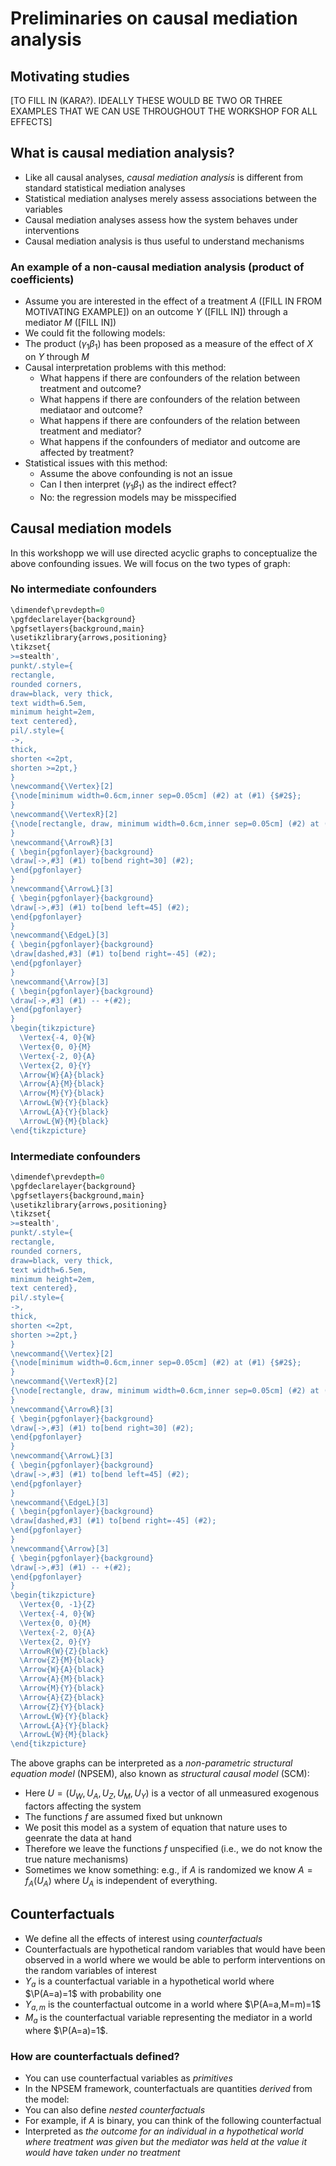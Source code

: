 # Preliminaries on causal mediation analysis {#mediation}

## Motivating studies

[TO FILL IN (KARA?). IDEALLY THESE WOULD BE TWO OR THREE EXAMPLES THAT WE CAN
USE THROUGHOUT THE WORKSHOP FOR ALL EFFECTS]

## What is causal mediation analysis?

- Like all causal analyses, _causal mediation analysis_ is different from
  standard statistical mediation analyses
- Statistical mediation analyses merely assess associations between the variables
- Causal mediation analyses assess how the system behaves under interventions
- Causal mediation analysis is thus useful to understand mechanisms

### An example of a non-causal mediation analysis (product of coefficients)

- Assume you are interested in the effect of a treatment $A$ ([FILL IN FROM
  MOTIVATING EXAMPLE]) on an outcome $Y$ ([FILL IN]) through a mediator $M$
  ([FILL IN])
- We could fit the following models:
    \begin{align}
      \E(Y\mid A=a) & = \alpha_0 + \alpha_1 a\\
      \E(M\mid A=a) & = \gamma_0 + \gamma_1 a\\
      \E(Y\mid M=m, A=a) & = \beta_0 + \beta_1 m + \beta_2 a
    \end{align}
- The product $(\gamma_1\beta_1)$ has been proposed as a measure of the effect
  of $X$ on $Y$ through $M$
- Causal interpretation problems with this method:
  - What happens if there are confounders of the relation between treatment and outcome?
  - What happens if there are confounders of the relation between mediataor and outcome?
  - What happens if there are confounders of the relation between treatment and mediator?
  - What happens if the confounders of mediator and outcome are affected by treatment?
- Statistical issues with this method:
  - Assume the above confounding is not an issue
  - Can I then interpret $(\gamma_1\beta_1)$ as the indirect effect?
  - No: the regression models may be misspecified

## Causal mediation models

In this workshopp we will use directed acyclic graphs to conceptualize the above
confounding issues. We will focus on the two types of graph:

### No intermediate confounders

```r
\dimendef\prevdepth=0
\pgfdeclarelayer{background}
\pgfsetlayers{background,main}
\usetikzlibrary{arrows,positioning}
\tikzset{
>=stealth',
punkt/.style={
rectangle,
rounded corners,
draw=black, very thick,
text width=6.5em,
minimum height=2em,
text centered},
pil/.style={
->,
thick,
shorten <=2pt,
shorten >=2pt,}
}
\newcommand{\Vertex}[2]
{\node[minimum width=0.6cm,inner sep=0.05cm] (#2) at (#1) {$#2$};
}
\newcommand{\VertexR}[2]
{\node[rectangle, draw, minimum width=0.6cm,inner sep=0.05cm] (#2) at (#1) {$#2$};
}
\newcommand{\ArrowR}[3]
{ \begin{pgfonlayer}{background}
\draw[->,#3] (#1) to[bend right=30] (#2);
\end{pgfonlayer}
}
\newcommand{\ArrowL}[3]
{ \begin{pgfonlayer}{background}
\draw[->,#3] (#1) to[bend left=45] (#2);
\end{pgfonlayer}
}
\newcommand{\EdgeL}[3]
{ \begin{pgfonlayer}{background}
\draw[dashed,#3] (#1) to[bend right=-45] (#2);
\end{pgfonlayer}
}
\newcommand{\Arrow}[3]
{ \begin{pgfonlayer}{background}
\draw[->,#3] (#1) -- +(#2);
\end{pgfonlayer}
}
\begin{tikzpicture}
  \Vertex{-4, 0}{W}
  \Vertex{0, 0}{M}
  \Vertex{-2, 0}{A}
  \Vertex{2, 0}{Y}
  \Arrow{W}{A}{black}
  \Arrow{A}{M}{black}
  \Arrow{M}{Y}{black}
  \ArrowL{W}{Y}{black}
  \ArrowL{A}{Y}{black}
  \ArrowL{W}{M}{black}
\end{tikzpicture}
```

### Intermediate confounders

```r
\dimendef\prevdepth=0
\pgfdeclarelayer{background}
\pgfsetlayers{background,main}
\usetikzlibrary{arrows,positioning}
\tikzset{
>=stealth',
punkt/.style={
rectangle,
rounded corners,
draw=black, very thick,
text width=6.5em,
minimum height=2em,
text centered},
pil/.style={
->,
thick,
shorten <=2pt,
shorten >=2pt,}
}
\newcommand{\Vertex}[2]
{\node[minimum width=0.6cm,inner sep=0.05cm] (#2) at (#1) {$#2$};
}
\newcommand{\VertexR}[2]
{\node[rectangle, draw, minimum width=0.6cm,inner sep=0.05cm] (#2) at (#1) {$#2$};
}
\newcommand{\ArrowR}[3]
{ \begin{pgfonlayer}{background}
\draw[->,#3] (#1) to[bend right=30] (#2);
\end{pgfonlayer}
}
\newcommand{\ArrowL}[3]
{ \begin{pgfonlayer}{background}
\draw[->,#3] (#1) to[bend left=45] (#2);
\end{pgfonlayer}
}
\newcommand{\EdgeL}[3]
{ \begin{pgfonlayer}{background}
\draw[dashed,#3] (#1) to[bend right=-45] (#2);
\end{pgfonlayer}
}
\newcommand{\Arrow}[3]
{ \begin{pgfonlayer}{background}
\draw[->,#3] (#1) -- +(#2);
\end{pgfonlayer}
}
\begin{tikzpicture}
  \Vertex{0, -1}{Z}
  \Vertex{-4, 0}{W}
  \Vertex{0, 0}{M}
  \Vertex{-2, 0}{A}
  \Vertex{2, 0}{Y}
  \ArrowR{W}{Z}{black}
  \Arrow{Z}{M}{black}
  \Arrow{W}{A}{black}
  \Arrow{A}{M}{black}
  \Arrow{M}{Y}{black}
  \Arrow{A}{Z}{black}
  \Arrow{Z}{Y}{black}
  \ArrowL{W}{Y}{black}
  \ArrowL{A}{Y}{black}
  \ArrowL{W}{M}{black}
\end{tikzpicture}
```

The above graphs can be interpreted as a _non-parametric structural equation model_
(NPSEM), also known as _structural causal model_ (SCM):

\begin{align}
  W & = f_W(U_W)\\
  A & = f_A(W, U_A)\\
  Z & = f_Z(W, A, U_Z)\\
  M & = f_M(W, A, Z, U_M)\\
  Y & = f_Y(W, A, Z, M, U_Y)
\end{align}

- Here $U=(U_W, U_A, U_Z, U_M, U_Y)$ is a vector of all unmeasured exogenous
  factors affecting the system
- The functions $f$ are assumed fixed but unknown
- We posit this model as a system of equation that nature uses to geenrate the
  data at hand
- Therefore we leave the functions $f$ unspecified (i.e., we do not know the
  true nature mechanisms)
- Sometimes we know something: e.g., if $A$ is randomized we know $A=f_A(U_A)$
  where $U_A$ is independent of everything.

## Counterfactuals

- We define all the effects of interest using _counterfactuals_
- Counterfactuals are hypothetical random variables that would have been
  observed in a world where we would be able to perform interventions on the
  random variables of interest
- $Y_a$ is a counterfactual variable in a hypothetical world where $\P(A=a)=1$
  with probability one
- $Y_{a,m}$ is the counterfactual outcome in a world where $\P(A=a,M=m)=1$
- $M_a$ is the counterfactual variable representing the mediator in a world
  where $\P(A=a)=1$.

### How are counterfactuals defined?

- You can use counterfactual variables as _primitives_
- In the NPSEM framework, counterfactuals are quantities _derived_ from the
  model:
  \begin{align}
    Y_a  &= f_Y(W, a, Z, M, U_Y)\\
    Y_{a,m}  &= f_Y(W, a, Z, m, U_Y)\\
    M_a  &= f_M(W, a, Z, U_M)
  \end{align}
- You can also define _nested counterfactuals_
- For example, if $A$ is binary, you can think of the following counterfactual
  \begin{equation*}
    Y_{1, M_0} = f_Y(W, 1, Z, M_0, U_Y)
  \end{equation*}
- Interpreted as _the outcome for an individual in a hypothetical world where
  treatment was given but the mediator was held at the value it would have
  taken under no treatment_

